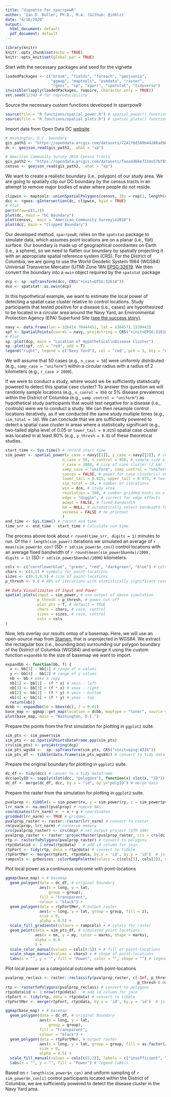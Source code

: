 ```yaml
---
title: "Vignette for sparrpowR"
author: 'Ian D. Buller, Ph.D., M.A. (Github: @idblr)'
date: "4/16/2020"
output:
  html_document: default
  pdf_document: default
---
```


<!-- Notes:  -->
<!-- A) 04/16/2020 (IB) - Companion file for sparrpowR -->

```r
library(knitr)
knitr::opts_chunk$set(echo = TRUE)
knitr::opts_knit$set(global.par = TRUE)
```

Start with the necessary packages and seed for the vignette
```r
loadedPackages <- c("broom", "fields", "foreach", "geojsonio",
                    "ggmap", "maptools", "osmdata", "raster",
                    "rgeos", "sp", "sparr", "spatstat", "tidyverse")
invisible(lapply(loadedPackages, require, character.only = TRUE))
set.seed(1234) # for reproducibility
```

Source the necessary custom functions developed in sparrpowR
```r
source(file = "R_functions/spatial_power.R") # spatial_power() function
source(file = "R_functions/spatial_plots.R") # spatial_plots() function
```

Import data from Open Data DC [website](https://opendata.dc.gov/datasets/washington-dc-boundary)
```r
# Washington, D.C. boundary
gis_path1 <- "https://opendata.arcgis.com/datasets/7241f6d500b44288ad983f0942b39663_10.geojson"
dc <- geojson_read(gis_path1,  what = "sp")

# American Community Survey 2018 Census Tracts
gis_path2 <- "https://opendata.arcgis.com/datasets/faea4d66e7134e57bf8566197f25b3a8_0.geojson"
census <- geojson_read(gis_path2,  what = "sp")
```

We want to create a realistic boundary (i.e., polygon) of our study area. We are going to spatially clip our DC boundary by the census tracts in an attempt to remove major bodies of water where people do not reside.
```r
clipwin <- maptools::unionSpatialPolygons(census, IDs = rep(1, length(census)))
dcc <- rgeos::gIntersection(dc, clipwin, byid = TRUE)
# Plot
par(mfrow=c(1,3))
plot(dc, main = "DC Boundary")
plot(census,  main = "American Community Survey\n2018")
plot(dcc, main = "Clipped Boundary")
```

Our developed method, `sparrpowR`, relies on the `spatstat` package to simulate data, which assumes point locations are on a planar (i.e., flat) surface. Our boundary is made up of geographical coordiantes on Earth (i.e., a sphere), so we need to flatten our boundary by spatially projecting it with an appropriate spatial reference system (CRS). For the District of Columbia, we are going to use the World Geodetic System 1984 (WGS84) Universal Transverse Mercator (UTM) Zone 18N [EPSG:32619](https://epsg.io/32618). We then convert the boundary into a `owin` object required by the `spatstat` package
```r
dcp <- sp::spTransform(dcc, CRS("+init=EPSG:32618"))
dco <- spatstat::as.owin(dcp)
```

In this hypothetical example, we want to estimate the local power of detecting a spatial case cluster relative to control locations. Study participants that tested positive for a disease (i.e., cases) are hypothesized to be located in a circular area around the Navy Yard, an Environmental Protection Agency (EPA) Superfund Site [(see the success story)](https://cumulis.epa.gov/supercpad/cursites/csitinfo.cfm?id=0300031).
```r
navy <- data.frame(lon = 326414.70444451, lat = 4304571.1539442)
spf <- SpatialPoints(coords = navy, proj4string = CRS("+init=EPSG:32618"))
# Plot
sp::plot(dcp, main = "Location of Hypothetical\nDisease Cluster")
sp::plot(spf, col = "red", add = T)
legend("right", legend = c("Navy Yard"), col = "red", pch = 3, bty = "n")
```

We will assume that 50 cases (e.g., `n_case = 50`) were uniformly distributed (e.g., `samp_case = "uniform"`) within a circular radius with a radius of 2 kilometers (e.g., `r_case = 2000`).

If we were to conduct a study, where would we be sufficiently statistically powered to detect this spatial case cluster? To answer this question we will randomly sample locations (e.g., `n_conrol = 950` or 5% disease prevalence) within the District of Columbia (e.g., `samp_control = "uniform"`) as hypothetical study participants that would test negative for a disease (i.e., controls) were we to conduct a study. We can then resample control locations iteratively, as if we conducted the same study multiple times (e.g., `sim_total = 10`). We can conclude that we are sufficiently powered to detect a spatial case cluster in areas where a statistically significant (e.g., two-tailed alpha level of 0.05 or `lower_tail = 0.025`) spatial case cluster was located in at least 80% (e.g., `p_thresh = 0.8`) of these theoretical studies. 

```r
start_time <- Sys.time() # record start time
sim_power <- spatial_power(x_case = navy[[1]], y_case = navy[[2]], # center of cluster
                         n_case = 50, n_control = 950, # sample size of case/control
                         r_case = 2000, # size of case cluster (2 km)
                         samp_case = "uniform", samp_control = "uniform", # samplers
                         cascon = FALSE, # power for case cluster(s) only
                         lower_tail = 0.025, upper_tail = 0.975, # two-tailed alpha
                         sim_total = 10, # number of iterations
                         win = dco, # study area
                         resolution = 100, # number gridded knots on x-axis
                         edge = "diggle", # correct for edge effects
                         adapt = FALSE, # fixed-bandwidth
                         h0 = NULL, # automatically select bandwidth for each iteration
                         verbose = FALSE # no printout
                         )
end_time <- Sys.time() # record end time
time_srr <- end_time - start_time # Calculate run time
```

The process above took about `r round(time_srr, digits = 1)` minutes to run. Of the `r length(sim_power)` iterations we simulated an average of `r mean(sim_power$n_con)` (SD: `r sd(sim_power$n_con)`) control locations with an average fixed bandwidth of `r round(mean(sim_power$bandw)/1000, digits = 1)` (SD: `r sd(sim_power$bandw)/1000`) kilometers.

```r
cols <- c("cornflowerblue", "green", "red", "darkgreen", "blue") # colors
chars <- c(4,5) # symbols for point-locations
sizes <- c(0.5,0.5) # size of point-locations
p_thresh <- 0.8 # 80% of iterations with statistically significant results

## Data Visualizaiton of Input and Power
spatial_plots(input = sim_power, # use output of above simulation
              p_thresh = p_thresh, # power cut-off
              plot_pts = T, # default = TRUE
              chars = chars, # case, control
              sizes = sizes, # case, control
              cols = cols
)
```

Now, lets overlay our results ontop of a basemap. Here, we will use an open-source map from [Stamen](http://maps.stamen.com/#terrain/12/37.7706/-122.3782), that is unprojected in WGS84. We extract the rectagular box (i.e., bounding box) surrounding our polygon boundary of the District of Columbia (WGS84) and enlarge it using the custom function `expandbb` to the size of basemap we want to import. 
```r
expandbb <- function(bb, f) {
  x <- bb[3] - bb[1] # range of x values
  y <- bb[4] - bb[2] # range of y values
  nb <- bb # make a copy
  nb[1] <- bb[1] - (f * x) # xmin - left
  nb[3] <- bb[3] + (f * x) # xmax - right
  nb[2] <- bb[2] - (f * y) # ymin - bottom
  nb[4] <- bb[4] + (f * y) # ymax - top
  return(nb)}
dcbb <- expandbb(bb = bbox(dc), f = 0.01)
base_map <- ggmap::get_map(location = dcbb, maptype = "toner", source = "stamen")
plot(base_map, main = "Washington, D.C.")
```

Prepare the points from the first simulation for plotting in `ggplot2` suite.
```r
sim_pts <- sim_power$sim 
sim_pts <- as.SpatialPointsDataFrame.ppp(sim_pts)
crs(sim_pts) <- proj4string(dcp)
sim_pts_wgs84 <-  sp::spTransform(sim_pts, CRS("+init=epsg:4326"))
sim_pts_df <- tibble(data.frame(sim_pts_wgs84)) # convert to tidy data frame
```

Prepare the original boundary for plotting in `ggplot2` suite.
```r
dc_df <- tidy(dcc) # conver to a tidy dataframe
dcc$polyID <- sapply(slot(dcc, "polygons"), function(x) slot(x, "ID")) # preserve polygon id
dc_df <- merge(dc_df, dcc, by.x = "id", by.y="polyID") # merge data
```

Prepare the raster from the simulation for plotting in `ggplot2` suite.
```r
pvalprop <- tibble(x = sim_power$rx, y = sim_power$ry, z = sim_power$pval_prop) # extract output
lrr_narm <- na.omit(pvalprop) # remove NAs
coordinates(lrr_narm) <- ~ x + y # coordinates
gridded(lrr_narm) <- TRUE # gridded
pvalprop_raster <- raster::raster(lrr_narm) # convert to raster
rm(pvalprop, lrr_narm) # conserve memory
crs(pvalprop_raster) <- crs(dcp) # set output project (UTM 18N)
pvalprop_raster <- raster::projectRaster(pvalprop_raster, crs = crs(dc)) # unproject (WGS84) 
rtp <- rasterToPolygons(pvalprop_raster) # convert to polygons
rtp@data$id <- 1:nrow(rtp@data)   # add id column for join
rtpFort <- tidy(rtp, data = rtp@data) # convert to tibble
rtpFortMer <- merge(rtpFort, rtp@data, by.x = 'id', by.y = 'id')  # join data
rampcols <- grDevices::colorRampPalette(colors = c(cols[5], cols[2]), space="Lab")(length(raster::values(pvalprop_raster))) # set colorramp
```

Plot local power as a continuous outcome with point-locations
```r
ggmap(base_map) + # basemap
  geom_polygon(data = dc_df, # original boundary
               aes(x = long, y = lat,
                   group = group),
               fill = "transparent",
               colour = "black") +
  geom_polygon(data = rtpFortMer, # output raster
               aes(x = long, y = lat, group = group, fill = z), 
               size = 0, 
               alpha = 0.5) +
  scale_fill_gradientn(colours = rampcols) + # colors for raster
  geom_point(data = sim_pts_df, # simulated point-locations
             aes(x = mx, y = my, color = marks, shape = marks),
             alpha = 0.8
             ) + 
  scale_color_manual(values = cols[4:5]) + # fill of point-locations
  scale_shape_manual(values = chars) + # shope of point-locations
  labs(x = "", y = "", fill = "Power", color = "", shape = "") # legend labels
```

Plot local power as a categorical outcome with point-locations
```r
pvalprop_reclass <- raster::reclassify(pvalprop_raster, c(-Inf, p_thresh-0.0000001, 1,
                                                          p_thresh-0.0000001, Inf, 2)) # categorical outcome
rtp <- rasterToPolygons(pvalprop_reclass) # convert to polygons
rtp@data$id <- 1:nrow(rtp@data)   # add id column for join
rtpFort <- tidy(rtp, data = rtp@data) # convert to tibble
rtpFortMer <- merge(rtpFort, rtp@data, by.x = 'id', by.y = 'id')  # join data

ggmap(base_map) + # basemap
  geom_polygon(data = dc_df, # original boundary
               aes(x = long, y = lat,
                   group = group),
               fill = "transparent",
               colour = "black") +
  geom_polygon(data = rtpFortMer, # output raster
               aes(x = long, y = lat, group = group, fill = as.factor(z)), 
               size = 0, 
               alpha = 0.5) +
  scale_fill_manual(values = cols[c(5,2)], labels = c("insufficient", "sufficient")) + # colors for raster
  labs(x = "", y = "", fill = "Power") # legend labels
```

Based on `r length(sim_power$n_con)` and uniform sampling of `r sim_power$n_con[1]` control participants located within the District of Columbia, we are sufficiently powered to detect the disease cluster in the Navy Yard area. 